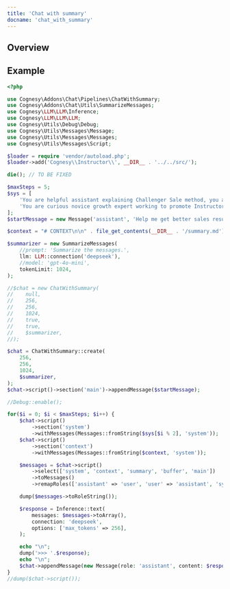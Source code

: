 ```yaml
---
title: 'Chat with summary'
docname: 'chat_with_summary'
---
```


## Overview


## Example


```php
<?php

use Cognesy\Addons\Chat\Pipelines\ChatWithSummary;
use Cognesy\Addons\Chat\Utils\SummarizeMessages;
use Cognesy\LLM\LLM\Inference;
use Cognesy\LLM\LLM\LLM;
use Cognesy\Utils\Debug\Debug;
use Cognesy\Utils\Messages\Message;
use Cognesy\Utils\Messages\Messages;
use Cognesy\Utils\Messages\Script;

$loader = require 'vendor/autoload.php';
$loader->add('Cognesy\\Instructor\\', __DIR__ . '../../src/');

die(); // TO BE FIXED

$maxSteps = 5;
$sys = [
    'You are helpful assistant explaining Challenger Sale method, you answer questions. Provide very brief answers, not more than one sentence. Simplify things, don\'t go into details, but be very pragmatic and focused on practical bizdev problems.',
    'You are curious novice growth expert working to promote Instructor library, you keep asking questions. Use your knowledge of Instructor library and marketing of tech products for developers. Ask short, simple questions. Always ask a single question.',
];
$startMessage = new Message('assistant', 'Help me get better sales results. Be brief and concise.');

$context = "# CONTEXT\n\n" . file_get_contents(__DIR__ . '/summary.md');

$summarizer = new SummarizeMessages(
    //prompt: 'Summarize the messages.',
    llm: LLM::connection('deepseek'),
    //model: 'gpt-4o-mini',
    tokenLimit: 1024,
);

//$chat = new ChatWithSummary(
//    null,
//    256,
//    256,
//    1024,
//    true,
//    true,
//    $summarizer,
//);

$chat = ChatWithSummary::create(
    256,
    256,
    1024,
    $summarizer,
);
$chat->script()->section('main')->appendMessage($startMessage);

//Debug::enable();

for($i = 0; $i < $maxSteps; $i++) {
    $chat->script()
        ->section('system')
        ->withMessages(Messages::fromString($sys[$i % 2], 'system'));
    $chat->script()
        ->section('context')
        ->withMessages(Messages::fromString($context, 'system'));

    $messages = $chat->script()
        ->select(['system', 'context', 'summary', 'buffer', 'main'])
        ->toMessages()
        ->remapRoles(['assistant' => 'user', 'user' => 'assistant', 'system' => 'system']);

    dump($messages->toRoleString());

    $response = Inference::text(
        messages: $messages->toArray(),
        connection: 'deepseek',
        options: ['max_tokens' => 256],
    );

    echo "\n";
    dump('>>> '.$response);
    echo "\n";
    $chat->appendMessage(new Message(role: 'assistant', content: $response), 'main');
}
//dump($chat->script());
